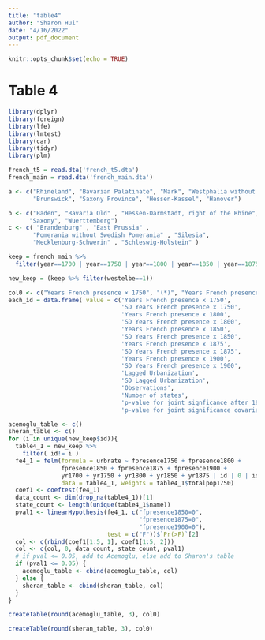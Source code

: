 ```yaml
---
title: "table4"
author: "Sharon Hui"
date: "4/16/2022"
output: pdf_document
---
```


```r
knitr::opts_chunk$set(echo = TRUE)
```

# Table 4


```r
library(dplyr)
library(foreign)
library(lfe)
library(lmtest)
library(car)
library(tidyr)
library(plm)

french_t5 = read.dta('french_t5.dta')
french_main = read.dta('french_main.dta')

a <- c("Rhineland", "Bavarian Palatinate", "Mark", "Westphalia without Mark",
       "Brunswick", "Saxony Province", "Hessen-Kassel", "Hanover")

b <- c("Baden", "Bavaria Old" , "Hessen-Darmstadt, right of the Rhine", 
      "Saxony", "Wuerttemberg")
c <- c( "Brandenburg" , "East Prussia" , 
       "Pomerania without Swedish Pomerania" , "Silesia",  
       "Mecklenburg-Schwerin" , "Schleswig-Holstein" )

keep = french_main %>%
  filter(year==1700 | year==1750 | year==1800 | year==1850 | year==1875 | year==1900 )

new_keep = (keep %>% filter(westelbe==1))
```




```r
col0 <- c("Years French presence × 1750", "(*)", "Years French presence × 1750", "(*)", "Years French × 1800 presence", "(*)", "Years French × 1850 presence", "(*)", "Years French presence × 1900", "(*)", "", "Observations", "Number of states", "p-value for joint significance after 1800")
each_id = data.frame( value = c('Years French presence x 1750', 
                                'SD Years French presence x 1750', 
                                'Years French presence x 1800', 
                                'SD Years French presence x 1800', 
                                'Years French presence x 1850', 
                                'SD Years French presence x 1850', 
                                'Years French presence x 1875', 
                                'SD Years French presence x 1875', 
                                'Years French presence x 1900',  
                                'SD Years French presence x 1900', 
                                'Lagged Urbanization', 
                                'SD Lagged Urbanization', 
                                'Observations', 
                                'Number of states', 
                                'p-value for joint signficance after 1800', 
                                'p-value for joint significance covariates') )

acemoglu_table <- c()
sheran_table <- c()
for (i in unique(new_keep$id)){
  table4_1 = new_keep %>%
    filter( id!= i )
  fe4_1 = felm(formula = urbrate ~ fpresence1750 + fpresence1800 + 
               fpresence1850 + fpresence1875 + fpresence1900 + 
               yr1700 + yr1750 + yr1800 + yr1850 + yr1875 | id | 0 | id, 
               data = table4_1, weights = table4_1$totalpop1750)
  coef1 <- coeftest(fe4_1)
  data_count <- dim(drop_na(table4_1))[1]
  state_count <- length(unique(table4_1$name))
  pval1 <- linearHypothesis(fe4_1, c("fpresence1850=0", 
                                     "fpresence1875=0", 
                                     "fpresence1900=0"),
                            test = c("F"))$`Pr(>F)`[2]
  col <- c(rbind(coef1[1:5, 1], coef1[1:5, 2]))
  col <- c(col, 0, data_count, state_count, pval1)
  # if pval <= 0.05, add to Acemoglu, else add to Sharon's table
  if (pval1 <= 0.05) {
    acemoglu_table <- cbind(acemoglu_table, col)
  } else {
    sheran_table <- cbind(sheran_table, col)
  }
}
```

```r
createTable(round(acemoglu_table, 3), col0)
```

```r
createTable(round(sheran_table, 3), col0)
```
